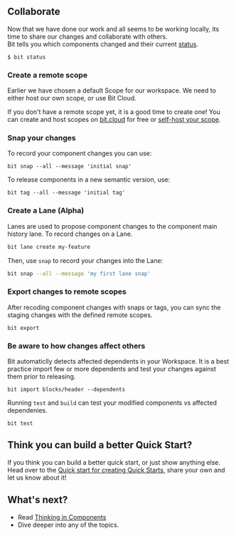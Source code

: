 ## Collaborate

Now that we have done our work and all seems to be working locally, its time to share our changes and collaborate with others.  
Bit tells you which components changed and their current [status](/docs/workspace/workspace-status).

```
$ bit status
```

### Create a remote scope

Earlier we have chosen a default Scope for our workspace. We need to either host our own scope, or use Bit Cloud.

If you don't have a remote scope yet, it is a good time to create one! You can create and host scopes on [bit.cloud](https://bit.cloud) for free
or [self-host your scope](/docs/scope/running-a-scope-server).

### Snap your changes
To record your component changes you can use:
```
bit snap --all --message 'initial snap'
```

To release components in a new semantic version, use:

```
bit tag --all --message 'initial tag'
```

### Create a Lane (Alpha)
Lanes are used to propose component changes to the component main history lane. To record changes on a Lane. 

```bash
bit lane create my-feature
```

Then, use `snap` to record your changes into the Lane:

```bash 
bit snap --all --message 'my first lane snap'
```


### Export changes to remote scopes

After recoding component changes with snaps or tags, you can sync the staging changes with the defined remote scopes.

```
bit export
```

### Be aware to how changes affect others

Bit automaticlly detects affected dependents in your Workspace. It is a best practice import few or more dependents and test
your changes against them prior to releasing.

```
bit import blocks/header --dependents
```

Running `test` and `build` can test your modified components vs affected dependenies. 
```
bit test
```

<!-- ### Merge -->

## Think you can build a better Quick Start?

If you think you can build a better quick start, or just show anything else. Head over to the 
[Quick start for creating Quick Starts](/docs/quick-start/quick-start), share your own and let us know about it! 

## What's next?

- Read [Thinking in Components](/)
- Dive deeper into any of the topics.
